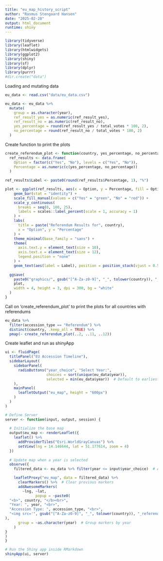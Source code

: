 ---
title: "eu_map_history_script"
author: "Rasmus Stengaard Hansen"
date: "2025-02-28"
output: html_document
runtime: shiny
---

```{r setup, echo=FALSE, message=FALSE}
library(tidyverse)
library(leaflet)
library(htmlwidgets)
library(ggplot2)
library(shiny)
library(sf)
library(dplyr)
library(purrr)
#dir.create("data")

```

Loading and mutating data

```{r}

eu_data <- read.csv("data/eu_data.csv")

eu_data <- eu_data %>%
  mutate(
    group = as.character(year),
    ref_result_yes = as.numeric(ref_result_yes),
    ref_result_no = as.numeric(ref_result_no),
    yes_percentage = round(ref_result_yes / total_votes * 100, 2),
    no_percentage = round(ref_result_no / total_votes * 100, 2)
  )

```

Create function to print the plots

```{r}


create_referendum_plot <- function(country, yes_percentage, no_percentage) {
  ref_results <- data.frame(
    Option = factor(c("Yes", "No"), levels = c("Yes", "No")),
    Percentage = as.numeric(c(yes_percentage, no_percentage))
  )
  
ref_results$Label <- paste0(round(ref_results$Percentage, 1), "%")

plot <- ggplot(ref_results, aes(x = Option, y = Percentage, fill = Option)) +
    geom_bar(stat = "identity") +
    scale_fill_manual(values = c("Yes" = "green", "No" = "red")) +
    scale_y_continuous(
      breaks = seq(0, 100, 25),
      labels = scales::label_percent(scale = 1, accuracy = 1)
    ) +
    labs(
      title = paste("Referendum Results for", country),
      x = "Option", y = "Percentage"
    ) +
    theme_minimal(base_family = "sans") +
    theme(
      axis.text.y = element_text(size = 10),
      axis.text.x = element_text(size = 12),
      legend.position = "none"
    ) +
    geom_text(aes(label = Label), position = position_stack(vjust = 0.5), size = 4, color = "black")
  
  ggsave(
    paste0("graphics/", gsub("[^A-Za-z0-9]", "_", tolower(country)), "_referendum.png"),
    plot,
    width = 4, height = 3, dpi = 300, bg = "white"
  )
}

```

Call on 'create_referendum_plot' to print the plots for all countries with referendums

```{r}

eu_data %>%
  filter(accession_type == "Referendum") %>%
  distinct(country, .keep_all = TRUE) %>%
  pmap(~ create_referendum_plot(..2, ..11, ..12))


```

Create leaflet and run as shinyApp

```{r}

ui <- fluidPage(
  titlePanel("EU Accession Timeline"),
  sidebarLayout(
    sidebarPanel(
      radioButtons("year_choice", "Select Year:", 
                   choices = sort(unique(eu_data$year)), 
                   selected = min(eu_data$year))  # Default to earliest year
    ),
    mainPanel(
      leafletOutput("eu_map", height = "600px")
    )
  )
)

# Define Server
server <- function(input, output, session) {
  
  # Initialize the base map
  output$eu_map <- renderLeaflet({
    leaflet() %>%
      addProviderTiles("Esri.WorldGrayCanvas") %>%
      setView(lng = 14.146644, lat = 51.177614, zoom = 4)
  })
  
  # Update map when a year is selected
  observe({
    filtered_data <- eu_data %>% filter(year <= input$year_choice)  # Accumulate years

    leafletProxy("eu_map", data = filtered_data) %>%
      clearMarkers() %>%  # Clear previous markers
      addAwesomeMarkers(
        ~lng, ~lat, 
              popup = ~paste0(
  "<b>", country, "</b><br>",
  "Year: ", year, "<br>",
  "Accession Type: ", accession_type, "<br>",
  "<img src='", gsub("[^A-Za-z0-9]", "_", tolower(country)), "_referendum.png' width='200'>"
),
      group = ~as.character(year)  # Group markers by year
    )
}
)
}

# Run the Shiny app inside RMarkdown
shinyApp(ui, server)


```



